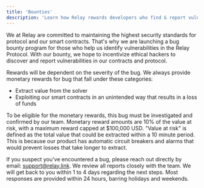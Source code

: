 ```yaml
---
title: 'Bounties'
description: 'Learn how Relay rewards developers who find & report vulnerabilities.'
---
```


We at Relay are committed to maintaining the highest security standards for protocol and our smart contracts. 
That's why we are launching a bug bounty program for those who help us identify vulnerabilities in the Relay Protocol. 
With our bounty, we hope to incentivize ethical hackers to discover and report vulnerabilities in our contracts and protocol.

Rewards will be dependent on the severity of the bug. We always provide monetary rewards for bug that fall under these categories: 

- Extract value from the solver 
- Exploiting our smart contracts in an unintended way that results in a loss of funds

To be eligible for the monetary rewards, this bug must be investigated and confirmed by our team. 
Monetary reward amounts are 10% of the value at risk, with a maximum reward capped at $100,000 USD. "Value at risk" is defined as the total value that could be extracted within a 10 minute period. This is because our product has automatic circuit breakers and alarms that would prevent losses that take longer to extract.

If you suspect you've encountered a bug, please reach out directly by email: [support@relay.link](emailto:support@relay.link). 
We review all reports closely with the team. 
We will get back to you within 1 to 4 days regarding the next steps. 
Most responses are provided within 24 hours, barring holidays and weekends.

